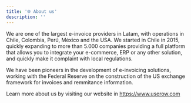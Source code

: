 ```yaml
---
title: '🌐 About us'
description: ''
---
```


We are one of the largest e-invoice providers in Latam, with operations in Chile, Colombia, Perú, México and the USA.
We started in Chile in 2015, quickly expanding to more than 5.000 companies providing a full platform that allows you to
integrate your e-commerce, ERP or any other solution, and quickly make it complaint with local regulations.

We have been pioneers in the development of e-invoicing solutions, working with the Federal Reserve on the construction
of the US exchange framework for invoices and remmitance information.

Learn more about us by visiting our website in https://www.userow.com
